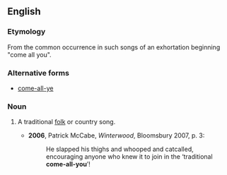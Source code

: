==English==

===Etymology===
From the common occurrence in such songs of an exhortation beginning "come all you".

===Alternative forms===
*[[come-all-ye]]

===Noun===
{{en-noun|head=[[come]]-[[all]]-[[you]]}}

# {{context|dialectal|British|Ireland}} A traditional [[folk]] or country song.
#*'''2006''', Patrick McCabe, ''Winterwood'', Bloomsbury 2007, p. 3:
#*:He slapped his thighs and whooped and catcalled, encouraging anyone who knew it to join in the ‘traditional '''come-all-you'''’!